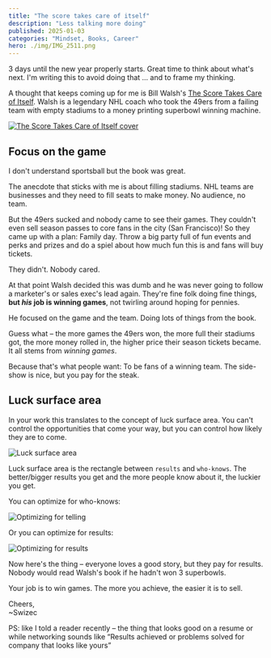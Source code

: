 ```yaml
---
title: "The score takes care of itself"
description: "Less talking more doing"
published: 2025-01-03
categories: "Mindset, Books, Career"
hero: ./img/IMG_2511.png
---
```


3 days until the new year properly starts. Great time to think about what's next. I'm writing this to avoid doing that ... and to frame my thinking.

A thought that keeps coming up for me is Bill Walsh's [The Score Takes Care of Itself](https://www.amazon.com/Score-Takes-Care-Itself-Philosophy/dp/1591843472). Walsh is a legendary NHL coach who took the 49ers from a failing team with empty stadiums to a money printing superbowl winning machine.

[![The Score Takes Care of Itself cover](./img/The-Score-Takes-Care-of-Itself-cover-95dg93.jpeg)](https://www.amazon.com/Score-Takes-Care-Itself-Philosophy/dp/1591843472)

## Focus on the game

I don't understand sportsball but the book was great.

The anecdote that sticks with me is about filling stadiums. NHL teams are businesses and they need to fill seats to make money. No audience, no team.

But the 49ers sucked and nobody came to see their games. They couldn't even sell season passes to core fans in the city (San Francisco)! So they came up with a plan: Family day. Throw a big party full of fun events and perks and prizes and do a spiel about how much fun this is and fans will buy tickets.

They didn't. Nobody cared.

At that point Walsh decided this was dumb and he was never going to follow a marketer's or sales exec's lead again. They're fine folk doing fine things, **but _his_ job is winning games**, not twirling around hoping for pennies.

He focused on the game and the team. Doing lots of things from the book.

Guess what – the more games the 49ers won, the more full their stadiums got, the more money rolled in, the higher price their season tickets became. It all stems from _winning games_.

Because that's what people want: To be fans of a winning team. The side-show is nice, but you pay for the steak.

## Luck surface area

In your work this translates to the concept of luck surface area. You can't control the opportunities that come your way, but you can control how likely they are to come.

![Luck surface area](./img/Luck-surface-area-6300ie.png)

Luck surface area is the rectangle between `results` and `who-knows`. The better/bigger results you get and the more people know about it, the luckier you get.

You can optimize for who-knows:

![Optimizing for telling](./img/Optimizing-for-telling-e3b2fc.png)

Or you can optimize for results:

![Optimizing for results](./img/Optimizing-for-results-11bagd.png)

Now here's the thing – everyone loves a good story, but they pay for results. Nobody would read Walsh's book if he hadn't won 3 superbowls.

Your job is to win games. The more you achieve, the easier it is to sell.

Cheers,<br />
\~Swizec

PS: like I told a reader recently – the thing that looks good on a resume or while networking sounds like “Results achieved or problems solved for company that looks like yours”
